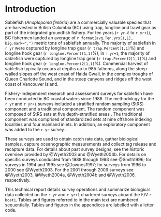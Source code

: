 # Introduction

Sablefish (*Anoplopoma fimbria*) are a commercially valuable species that are harvested in British Columbia (BC) using trap, longline and trawl gear as part of the integrated groundfish fishery. For ten years (`r yr-8` to `r yr+1`),  BC fishermen landed an average of `r format(avg.Ten.yrs[1,1], big.mark=",")` metric tons of sablefish annually.  The majority of sablefish in `r yr`  were captured by longline trap gear (`r trap.Percent[1,1]`\%) and longline hook gear  (`r longlne.Percent[1,1]`\%); in  `r yr+1`, the majority of sablefish were  captured  by longline trap gear  (`r trap.Percent2[1,1]`\%) and longline hook gear  (`r longlne.Percent2[1,1]`\%). Commercial harvest of sablefish typically occurs at depths up to 985 fathoms, along the steep-walled slopes off the west coast of Haida Gwaii, in the complex  troughs  of Queen  Charlotte Sound, and in the steep canyons and ridges off the west coast of Vancouver Island. 

Fishery-independent research and assessment surveys for sablefish have been conducted in BC coastal waters since 1988. The methodology for the `r yr` and `r yr+1` surveys included a stratified random sampling (StRS) component and a traditional component.  <!--KH: The traditional component has been done annually since 1988, while the StRS component was initiated in 2003 -->  The random component was composed of StRS sets at five depth-stratified areas <!--KH: Suggest re-placing last sentance with: The StRS component was composed of sets within three depth strata nested within five spatial strata, for a total of 15 strata.-->. The traditional component was comprised of standardized sets at nine offshore indexing localities and four mainland inlets.  In addition, an exploratory component was added to the `r yr` survey <!--KH: to collect information on Sablefish density and size composition in two areas that had not previously been surveyed.-->.

These surveys are <!--KH: replace with "Survey sampling is ..." -->used to obtain catch rate data, gather biological samples, capture oceanographic measurements and collect tag release and recapture data. For details about past survey designs, see the historic overview provided by @Wyeth2003 and @Wyeth2004b. For details on specific surveys conducted from 1988 through 1993 see @Smith1996; for surveys in 1994 and 1995 see @Downes1997; for surveys from 1996 to 2000 see @Wyeth2003.  For the 2001 through 2006 surveys see @Wyeth2003, @Wyeth2004a, @Wyeth2004b and @Wyeth2006, respectively.  

This technical report details survey operations and summarize biological data collected on the `r yr` and `r yr+1` chartered surveys aboard the F/V `r boat1`. Tables and figures referred to in the main text are numbered sequentially. Tables and figures in the appendices are labelled with a letter code.